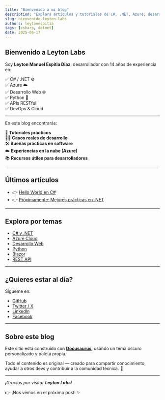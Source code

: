 ```yaml
---
title: "Bienvenido a mi blog"
description: "Explora artículos y tutoriales de C#, .NET, Azure, desarrollo web, Python y más. Un blog técnico de Leyton Espitia para compartir conocimiento y experiencias."
slug: bienvenido-leyton-labs
authors: leytonespitia
tags: [csharp, dotnet]
date: 2025-06-17
---
```


## Bienvenido a **Leyton Labs**

Soy **Leyton Manuel Espitia Diaz**, desarrollador con 14 años de experiencia en:

✅ C# / .NET ⚙️  
✅ Azure ☁️  
✅ Desarrollo Web 🌐  
✅ Python 🐍  
✅ APIs RESTful  
✅ DevOps & Cloud

<!-- truncate -->

---

En este blog encontrarás:

🚀 **Tutoriales prácticos**  
🧑‍💻 **Casos reales de desarrollo**  
🛠️ **Buenas prácticas en software**  
☁️ **Experiencias en la nube (Azure)**  
📚 **Recursos útiles para desarrolladores**

---

## Últimos artículos

- 👉 [Hello World en C#](/blog/hola-mundo-csharp)
- 👉 [Próximamente: Mejores prácticas en .NET](/blog)

---

## Explora por temas

- [C# y .NET](/tags/csharp)
- [Azure Cloud](/tags/azure)
- [Desarrollo Web](/tags/web-development)
- [Python](/tags/python)
- [Blazor](/tags/blazor)
- [REST API](/tags/rest-api)

---

## ¿Quieres estar al día?

Sígueme en:

- [GitHub](https://github.com/notyel)
- [Twitter / X](https://twitter.com/Leyton_Network)
- [LinkedIn](https://linkedin.com/in/leyton-network)
- [Facebook](https://facebook.com/leyton.network)

---

## Sobre este blog

Este sitio está construido con **[Docusaurus](https://docusaurus.io)**, usando un tema oscuro personalizado y paleta propia.

Todo el contenido es original — creado para compartir conocimiento, ayudar a otros devs y contribuir a la comunidad técnica. 🚀

---

_¡Gracias por visitar **Leyton Labs**!_

👉 ¡Nos vemos en el próximo post! ✨
